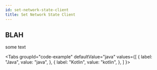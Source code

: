 ```yaml
---
id: set-network-state-client
title: Set Network State Client
---
```



## BLAH

some text

<Tabs
    groupId="code-example"
    defaultValue="java"
    values={[
        { label: "Java", value: "java", },
        { label: "Kotlin", value: "kotlin", },
    ]
}>
<TabItem value="java">

```java
```

</TabItem>
<TabItem  value="kotlin">

```kotlin
```

</TabItem>
</Tabs>
